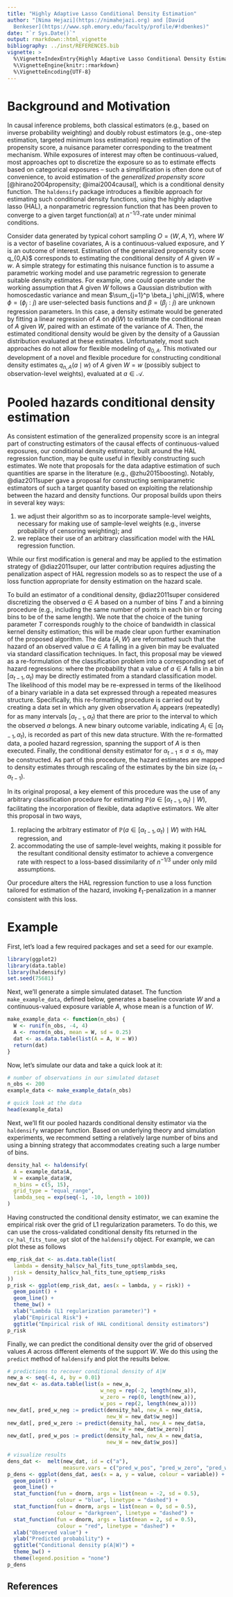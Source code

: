 ```yaml
---
title: "Highly Adaptive Lasso Conditional Density Estimation"
author: "[Nima Hejazi](https://nimahejazi.org) and [David
  Benkeser](https://www.sph.emory.edu/faculty/profile/#!dbenkes)"
date: "`r Sys.Date()`"
output: rmarkdown::html_vignette
bibliography: ../inst/REFERENCES.bib
vignette: >
  %\VignetteIndexEntry{Highly Adaptive Lasso Conditional Density Estimation}
  %\VignetteEngine{knitr::rmarkdown}
  %\VignetteEncoding{UTF-8}
---
```


# Background and Motivation

In causal inference problems, both classical estimators (e.g., based on inverse
probability weighting) and doubly robust estimators (e.g., one-step estimation,
targeted minimum loss estimation) require estimation of the propensity score, a
nuisance parameter corresponding to the treatment mechanism. While exposures of
interest may often be continuous-valued, most approaches opt to discretize the
exposure so as to estimate effects based on categorical exposures -- such a
simplification is often done out of convenience, to avoid estimation of the
_generalized propensity score_ [@hirano2004propensity; @imai2004causal], which
is a conditional density function. The `haldensify` package introduces a
flexible approach for estimating such conditional density functions, using the
highly adaptive lasso (HAL), a nonparametric regression function that has been
proven to converge to a given target function(al) at $n^{-1/3}$-rate under
minimal conditions.

Consider data generated by typical cohort sampling $O = (W, A, Y)$, where $W$ is
a vector of baseline covariates, A is a continuous-valued exposure, and $Y$ is
an outcome of interest. Estimation of the generalized propensity score q_{0,A}$
corresponds to estimating the conditional density of $A$ given $W = w$. A simple
strategy for estimating this nuisance function is to assume a parametric working
model and use parametric regression to generate suitable density estimates. For
example, one could operate under the working assumption that $A$ given $W$
follows a Gaussian distribution with homoscedastic variance and mean
$\sum_{j=1}^p \beta_j \phi_j(W)$, where $\phi = (\phi_j : j)$ are user-selected
basis functions and $\beta = (\beta_j : j)$ are unknown regression parameters.
In this case, a density estimate would be generated by fitting a linear
regression of $A$ on $\phi(W)$ to estimate the conditional mean of $A$ given
$W$, paired with an estimate of the variance of $A$. Then, the estimated
conditional density would be given by the density of a Gaussian distribution
evaluated at these estimates. Unfortunately, most such approaches do not allow
for flexible modeling of $q_{0,A}$. This motivated our development of a novel
and flexible procedure for constructing conditional density estimates $q_{n,A}(a
\mid w)$ of $A$ given $W = w$ (possibly subject to observation-level weights),
evaluated at $a \in \mathcal{A}$.

# Pooled hazards conditional density estimation

As consistent estimation of the generalized propensity score is an integral part
of constructing estimators of the causal effects of continuous-valued exposures,
our conditional density estimator, built around the HAL regression function, may
be quite useful in flexibly constructing such estimates. We note that proposals
for the data adaptive estimation of such quantities are sparse in the literature
(e.g., @zhu2015boosting). Notably, @diaz2011super gave a proposal for
constructing semiparametric estimators of such a target quantity based on
exploiting the relationship between the hazard and density functions. Our
proposal builds upon theirs in several key ways:

1. we adjust their algorithm so as to incorporate sample-level weights,
   necessary for making use of sample-level weights (e.g., inverse probability
   of censoring weighting); and
2. we replace their use of an arbitrary classification model with the HAL
   regression function.

While our first modification is general and may be applied to the estimation
strategy of @diaz2011super, our latter contribution requires adjusting the
penalization aspect of HAL regression models so as to respect the use of a loss
function appropriate for density estimation on the hazard scale.

To build an estimator of a conditional density, @diaz2011super considered
discretizing the observed $a \in A$ based on a number of bins $T$ and a binning
procedure (e.g., including the same number of points in each bin or forcing
bins to be of the same length). We note that the choice of the tuning parameter
$T$ corresponds roughly to the choice of bandwidth in classical kernel density
estimation; this will be made clear upon further examination of the proposed
algorithm. The data $\{A, W\}$ are reformatted such that the hazard of an
observed value $a \in A$ falling in a given bin may be evaluated via standard
classification techniques. In fact, this proposal may be viewed as
a re-formulation of the classification problem into a corresponding set of
hazard regressions:
\begin{align*}
   \mathbb{P} (a \in [\alpha_{t-1}, \alpha_t) \mid W) =& \mathbb{P} (a \in
   [\alpha_{t-1}, \alpha_t) \mid A \geq \alpha_{t-1}, W) \times  \\ &
   \prod_{j = 1}^{t -1} \{1 - \mathbb{P} (a \in [\alpha_{j-1}, \alpha_j)
   \mid A \geq \alpha_{j-1}, W) \},
\end{align*}
where the probability that a value of $a \in A$ falls in a bin $[\alpha_{t-1},
\alpha_t)$ may be directly estimated from a standard classification model. The
likelihood of this model may be re-expressed in terms of the likelihood of
a binary variable in a data set expressed through a repeated measures structure.
Specifically, this re-formatting procedure is carried out by creating a data set
in which any given observation $A_i$ appears (repeatedly) for as many intervals
$[\alpha_{t-1}, \alpha_t)$ that there are prior to the interval to which the
observed $a$ belongs. A new binary outcome variable, indicating $A_i \in
[\alpha_{t-1}, \alpha_t)$, is recorded as part of this new data structure. With
the re-formatted data, a pooled hazard regression, spanning the support of $A$
is then executed. Finally, the conditional density estimator
\begin{equation*}
   q_{n, \alpha}(a \mid W) = \frac{\mathbb{P}(a \in [\alpha_{t-1}, \alpha_t)
      \mid W)}{(\alpha_t - \alpha_{t-1})},
\end{equation*}
for $\alpha_{t-1} \leq a \le \alpha_t$, may be constructed. As part of this
procedure, the hazard estimates are mapped to density estimates through
rescaling of the estimates by the bin size ($\alpha_t - \alpha_{t-1}$).

In its original proposal, a key element of this procedure was the use of any
arbitrary classification procedure for estimating $\mathbb{P}(a \in
[\alpha_{t-1}, \alpha_t) \mid W)$, facilitating the incorporation of flexible,
data adaptive estimators. We alter this proposal in two ways,

1. replacing the arbitrary estimator of $\mathbb{P}(a \in [\alpha_{t-1},
   \alpha_t) \mid W)$ with HAL regression, and
2. accommodating the use of sample-level weights, making it possible for the
   resultant conditional density estimator to achieve a convergence rate with
   respect to a loss-based dissimilarity of $n^{-1/3}$ under only mild
   assumptions.

Our procedure alters the HAL regression function to use a loss function tailored
for estimation of the hazard, invoking $\ell_1$-penalization in a manner
consistent with this loss.

# Example

First, let's load a few required packages and set a seed for our example.

```r
library(ggplot2)
library(data.table)
library(haldensify)
set.seed(75681)
```

Next, we'll generate a simple simulated dataset. The function
`make_example_data`, defined below, generates a baseline covariate $W$ and a
continuous-valued exposure variable $A$, whose mean is a function of $W$.

```r
make_example_data <- function(n_obs) {
  W <- runif(n_obs, -4, 4)
  A <- rnorm(n_obs, mean = W, sd = 0.25)
  dat <- as.data.table(list(A = A, W = W))
  return(dat)
}
```

Now, let's simulate our data and take a quick look at it:

```r
# number of observations in our simulated dataset
n_obs <- 200
example_data <- make_example_data(n_obs)

# quick look at the data
head(example_data)
```

Next, we'll fit our pooled hazards conditional density estimator via the
`haldensify` wrapper function. Based on underlying theory and simulation
experiments, we recommend setting a relatively large number of bins and using a
binning strategy that accommodates creating such a large number of bins.

```r
density_hal <- haldensify(
  A = example_data$A,
  W = example_data$W,
  n_bins = c(5, 15),
  grid_type = "equal_range",
  lambda_seq = exp(seq(-1, -10, length = 100))
)
```

Having constructed the conditional density estimator, we can examine the
empirical risk over the grid of L1 regularization parameters. To do this, we
can use the cross-validated conditional density fits returned in the
`cv_hal_fits_tune_opt` slot of the `haldensify` object. For example, we can
plot these as follows

```r
emp_risk_dat <- as.data.table(list(
  lambda = density_hal$cv_hal_fits_tune_opt$lambda_seq,
  risk = density_hal$cv_hal_fits_tune_opt$emp_risks
))
p_risk <- ggplot(emp_risk_dat, aes(x = lambda, y = risk)) +
  geom_point() +
  geom_line() +
  theme_bw() +
  xlab("Lambda (L1 regularization parameter)") +
  ylab("Empirical Risk") +
  ggtitle("Empirical risk of HAL conditional density estimators")
p_risk
```

Finally, we can predict the conditional density over the grid of observed values
$A$ across different elements of the support $W$. We do this using the `predict`
method of `haldensify` and plot the results below.

```r
# predictions to recover conditional density of A|W
new_a <- seq(-4, 4, by = 0.01)
new_dat <- as.data.table(list(a = new_a,
                              w_neg = rep(-2, length(new_a)),
                              w_zero = rep(0, length(new_a)),
                              w_pos = rep(2, length(new_a))))
new_dat[, pred_w_neg := predict(density_hal, new_A = new_dat$a,
                                new_W = new_dat$w_neg)]
new_dat[, pred_w_zero := predict(density_hal, new_A = new_dat$a,
                                 new_W = new_dat$w_zero)]
new_dat[, pred_w_pos := predict(density_hal, new_A = new_dat$a,
                                new_W = new_dat$w_pos)]

# visualize results
dens_dat <-  melt(new_dat, id = c("a"),
                  measure.vars = c("pred_w_pos", "pred_w_zero", "pred_w_neg"))
p_dens <- ggplot(dens_dat, aes(x = a, y = value, colour = variable)) +
  geom_point() +
  geom_line() +
  stat_function(fun = dnorm, args = list(mean = -2, sd = 0.5),
                colour = "blue", linetype = "dashed") +
  stat_function(fun = dnorm, args = list(mean = 0, sd = 0.5),
                colour = "darkgreen", linetype = "dashed") +
  stat_function(fun = dnorm, args = list(mean = 2, sd = 0.5),
                colour = "red", linetype = "dashed") +
  xlab("Observed value") +
  ylab("Predicted probability") +
  ggtitle("Conditional density p(A|W)") +
  theme_bw() +
  theme(legend.position = "none")
p_dens
```

## References

